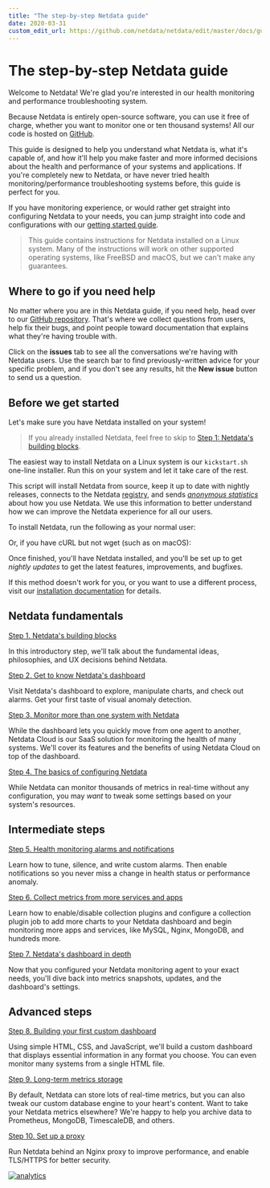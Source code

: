 ```yaml
---
title: "The step-by-step Netdata guide"
date: 2020-03-31
custom_edit_url: https://github.com/netdata/netdata/edit/master/docs/guides/step-by-step/step-00.md
---
```

# The step-by-step Netdata guide

Welcome to Netdata! We're glad you're interested in our health monitoring and performance troubleshooting system.

Because Netdata is entirely open-source software, you can use it free of charge, whether you want to monitor one or ten
thousand systems! All our code is hosted on [GitHub](https://github.com/netdata/netdata).

This guide is designed to help you understand what Netdata is, what it's capable of, and how it'll help you make
faster and more informed decisions about the health and performance of your systems and applications. If you're
completely new to Netdata, or have never tried health monitoring/performance troubleshooting systems before, this
guide is perfect for you.

If you have monitoring experience, or would rather get straight into configuring Netdata to your needs, you can jump
straight into code and configurations with our [getting started guide](/docs/get-started.mdx).

> This guide contains instructions for Netdata installed on a Linux system. Many of the instructions will work on
> other supported operating systems, like FreeBSD and macOS, but we can't make any guarantees.

## Where to go if you need help

No matter where you are in this Netdata guide, if you need help, head over to our [GitHub
repository](https://github.com/netdata/netdata/). That's where we collect questions from users, help fix their bugs, and
point people toward documentation that explains what they're having trouble with.

Click on the **issues** tab to see all the conversations we're having with Netdata users. Use the search bar to find
previously-written advice for your specific problem, and if you don't see any results, hit the **New issue** button to
send us a question.


## Before we get started

Let's make sure you have Netdata installed on your system!

> If you already installed Netdata, feel free to skip to [Step 1: Netdata's building blocks](step-01.md).

The easiest way to install Netdata on a Linux system is our `kickstart.sh` one-line installer. Run this on your system
and let it take care of the rest. 

This script will install Netdata from source, keep it up to date with nightly releases, connects to the Netdata
[registry](/registry/README.md), and sends [_anonymous statistics_](/docs/anonymous-statistics.md) about how you use
Netdata. We use this information to better understand how we can improve the Netdata experience for all our users.

To install Netdata, run the following as your normal user:

<OneLineInstallWget/>

Or, if you have cURL but not wget (such as on macOS):

<OneLineInstallCurl/>


Once finished, you'll have Netdata installed, and you'll be set up to get _nightly updates_ to get the latest features,
improvements, and bugfixes.

If this method doesn't work for you, or you want to use a different process, visit our [installation
documentation](/packaging/installer/README.md) for details.

## Netdata fundamentals

[Step 1. Netdata's building blocks](step-01.md)

In this introductory step, we'll talk about the fundamental ideas, philosophies, and UX decisions behind Netdata.

[Step 2. Get to know Netdata's dashboard](step-02.md)

Visit Netdata's dashboard to explore, manipulate charts, and check out alarms. Get your first taste of visual anomaly
detection.

[Step 3. Monitor more than one system with Netdata](step-03.md)

While the dashboard lets you quickly move from one agent to another, Netdata Cloud is our SaaS solution for monitoring
the health of many systems. We'll cover its features and the benefits of using Netdata Cloud on top of the dashboard.

[Step 4. The basics of configuring Netdata](step-04.md)

While Netdata can monitor thousands of metrics in real-time without any configuration, you may _want_ to tweak some
settings based on your system's resources.

## Intermediate steps

[Step 5. Health monitoring alarms and notifications](step-05.md)

Learn how to tune, silence, and write custom alarms. Then enable notifications so you never miss a change in health
status or performance anomaly.

[Step 6. Collect metrics from more services and apps](step-06.md)

Learn how to enable/disable collection plugins and configure a collection plugin job to add more charts to your Netdata
dashboard and begin monitoring more apps and services, like MySQL, Nginx, MongoDB, and hundreds more.

[Step 7. Netdata's dashboard in depth](step-07.md)

Now that you configured your Netdata monitoring agent to your exact needs, you'll dive back into metrics snapshots,
updates, and the dashboard's settings.

## Advanced steps

[Step 8. Building your first custom dashboard](step-08.md)

Using simple HTML, CSS, and JavaScript, we'll build a custom dashboard that displays essential information in any format
you choose. You can even monitor many systems from a single HTML file.

[Step 9. Long-term metrics storage](step-09.md)

By default, Netdata can store lots of real-time metrics, but you can also tweak our custom database engine to your
heart's content. Want to take your Netdata metrics elsewhere? We're happy to help you archive data to Prometheus,
MongoDB, TimescaleDB, and others.

[Step 10. Set up a proxy](step-10.md)

Run Netdata behind an Nginx proxy to improve performance, and enable TLS/HTTPS for better security.

[![analytics](https://www.google-analytics.com/collect?v=1&aip=1&t=pageview&_s=1&ds=github&dr=https%3A%2F%2Fgithub.com%2Fnetdata%2Fnetdata&dl=https%3A%2F%2Fmy-netdata.io%2Fgithub%2Fdocs%2Fguides%2Fstep-by-step%2Fstep-00&_u=MAC~&cid=5792dfd7-8dc4-476b-af31-da2fdb9f93d2&tid=UA-64295674-3)](<>)
